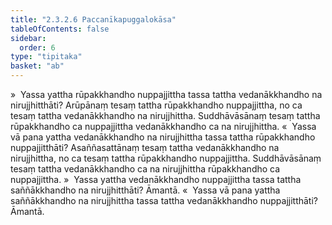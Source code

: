 ```yaml
---
title: "2.3.2.6 Paccanīkapuggalokāsa"
tableOfContents: false
sidebar:
  order: 6
type: "tipitaka"
basket: "ab"
---
```



<DynamicBreadcrumb />

<Division number="173">

<Paragraph number="867">
»  Yassa yattha rūpakkhandho nuppajjittha tassa tattha vedanākkhandho na nirujjhitthāti?
</Paragraph>

<Paragraph number="868">
Arūpānaṃ tesaṃ tattha rūpakkhandho nuppajjittha, no ca tesaṃ tattha vedanākkhandho na nirujjhittha. Suddhāvāsānaṃ tesaṃ tattha rūpakkhandho ca nuppajjittha vedanākkhandho ca na nirujjhittha.
</Paragraph>

<Paragraph number="869">
«  Yassa vā pana yattha vedanākkhandho na nirujjhittha tassa tattha rūpakkhandho nuppajjitthāti?
</Paragraph>

<Paragraph number="870">
Asaññasattānaṃ tesaṃ tattha vedanākkhandho na nirujjhittha, no ca tesaṃ tattha rūpakkhandho nuppajjittha. Suddhāvāsānaṃ tesaṃ tattha vedanākkhandho ca na nirujjhittha rūpakkhandho ca nuppajjittha.
</Paragraph>

</Division>
<Division number="174">

<Paragraph number="871">
»  Yassa yattha vedanākkhandho nuppajjittha tassa tattha saññākkhandho na nirujjhitthāti? Āmantā.
</Paragraph>

<Paragraph number="872">
«  Yassa vā pana yattha saññākkhandho na nirujjhittha tassa tattha vedanākkhandho nuppajjitthāti? Āmantā.
</Paragraph>
</Division>